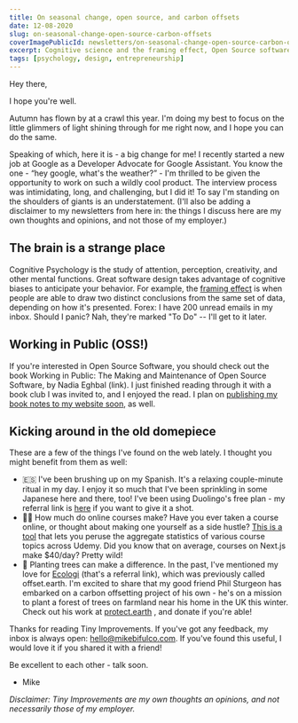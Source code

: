 ```yaml
---
title: On seasonal change, open source, and carbon offsets
date: 12-08-2020
slug: on-seasonal-change-open-source-carbon-offsets
coverImagePublicId: newsletters/on-seasonal-change-open-source-carbon-offsets/cover
excerpt: Cognitive science and the framing effect, Open Source software and Working in Public, language learning, creating online courses, and reforestation.
tags: [psychology, design, entrepreneurship]
---
```


Hey there,

I hope you're well.

Autumn has flown by at a crawl this year. I'm doing my best to focus on the little glimmers of light shining through for me right now, and I hope you can do the same.

Speaking of which, here it is - a big change for me! I recently started a new job at Google as a Developer Advocate for Google Assistant. You know the one - “hey google, what's the weather?” - I'm thrilled to be given the opportunity to work on such a wildly cool product. The interview process was intimidating, long, and challenging, but I did it! To say I'm standing on the shoulders of giants is an understatement. (I'll also be adding a disclaimer to my newsletters from here in: the things I discuss here are my own thoughts and opinions, and not those of my employer.)

## The brain is a strange place

Cognitive Psychology is the study of attention, perception, creativity, and other mental functions. Great software design takes advantage of cognitive biases to anticipate your behavior. For example, the [framing effect](<https://en.wikipedia.org/wiki/Framing_effect_(psychology)>) is when people are able to draw two distinct conclusions from the same set of data, depending on how it's presented. Forex: I have 200 unread emails in my inbox. Should I panic? Nah, they're marked "To Do" -- I'll get to it later.

## Working in Public (OSS!)

If you're interested in Open Source Software, you should check out the book Working in Public: The Making and Maintenance of Open Source Software, by Nadia Eghbal (link). I just finished reading through it with a book club I was invited to, and I enjoyed the read. I plan on [publishing my book notes to my website soon](https://mikebifulco.com/posts/working-in-public), as well.

## Kicking around in the old domepiece

These are a few of the things I've found on the web lately. I thought you might benefit from them as well:

- 🇪🇸 I've been brushing up on my Spanish. It's a relaxing couple-minute ritual in my day. I enjoy it so much that I've been sprinkling in some Japanese here and there, too! I've been using Duolingo's free plan - my referral link is [here](https://invite.duolingo.com/BDHTZTB5CWWKSRQUQARVC6SFNU) if you want to give it a shot.
- 👨‍🏫 How much do online courses make? Have you ever taken a course online, or thought about making one yourself as a side hustle? [This is a tool](https://revenue.sixfigureinstructor.com/) that lets you peruse the aggregate statistics of various course topics across Udemy. Did you know that on average, courses on Next.js make $40/day? Pretty wild!
- 🌳 Planting trees can make a difference. In the past, I've mentioned my love for [Ecologi](https://ecologi.com/irreverentmike?r=5d386c6667bad5001010ffae) (that's a referral link), which was previously called offset.earth. I'm excited to share that my good friend Phil Sturgeon has embarked on a carbon offsetting project of his own - he's on a mission to plant a forest of trees on farmland near his home in the UK this winter. Check out his work at [protect.earth](https://www.protect.earth/) , and donate if you're able!

Thanks for reading Tiny Improvements. If you've got any feedback, my inbox is always open: [hello@mikebifulco.com](mailto:hello@mikebifulco.com). If you've found this useful, I would love it if you shared it with a friend!

Be excellent to each other - talk soon.

- Mike

_Disclaimer: Tiny Improvements are my own thoughts an opinions, and not necessarily those of my employer._
